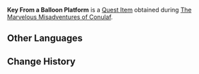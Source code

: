 {{Item Infobox
|id           = 121015
|image        = Item Black Key.png
|type         = Quest Items
|description  = It looks like it's for opening a cage from a camp below a hot air balloon somewhere... But would someone really be kept in a cage like that?
|source1      = Obtained during [[The Marvelous Misadventures of Conulaf]]
}}
'''Key From a Balloon Platform''' is a [[Quest Item]] obtained during [[The Marvelous Misadventures of Conulaf]].

==Other Languages==
{{Other Languages
|en       = Key From a Balloon Platform
|zhs      = 热气球平台上的钥匙
|zhs_rm   = 
|zht      = 熱氣球平臺上的鑰匙
|zht_rm   = 
|ja       = 熱気球の足場にあった鍵
|ja_rm    = Netsukikyuu no Ashiba ni Atta Kagi 
|ko       = 열기구 위에서 발견한 열쇠
|es       = Llave de una plataforma de globo aerostático
|fr       = Clé d'une plateforme de ballon
|ru       = Ключ с платформы воздушного шара
|th       = กุญแจที่อยู่บนแท่นของบอลลูนลมร้อน
|th_rm    = 
|vi       = Chìa Khóa Trên Nền Khí Cầu
|de       = Schlüssel auf der Heißluftballonplattform
|id       = Kunci dari Platform Balon Udara
|pt       = Chave de uma Plataforma de Balões
|tr       = Sıcak Hava Balonu Platformundaki Anahtar
|it       = Chiave trovata sulla piattaforma di un pallone aerostatico
}}

==Change History==
{{Change History|5.2}}